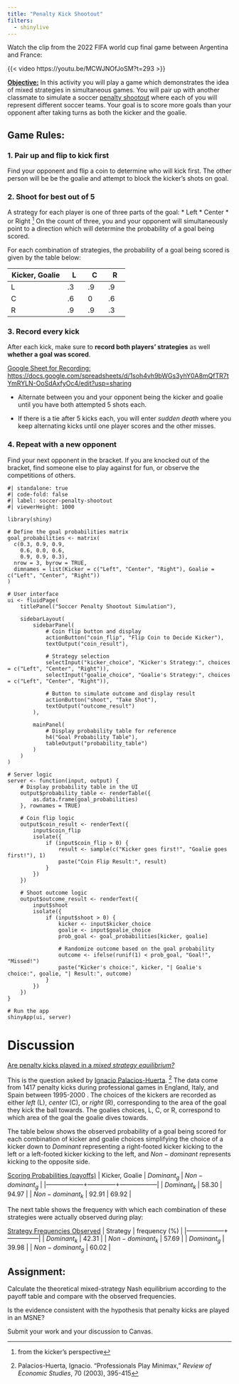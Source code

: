 ```yaml
---
title: "Penalty Kick Shootout"
filters:
  - shinylive
---
```


Watch the clip from the 2022 FIFA world cup final game between Argentina and France:

{{< video https://youtu.be/MCWJNOfJoSM?t=293 >}}

**<u>Objective:</u>**
In this activity you will play a game which demonstrates the idea of mixed strategies in simultaneous games.
You will pair up with another classmate to simulate a soccer [penalty shootout](https://en.wikipedia.org/wiki/Penalty_shoot-out_(association_football))
where each of you will represent different soccer teams.
Your goal is to score more goals than your opponent after taking turns as both the kicker and the goalie.

## Game Rules:

### 1. Pair up and flip to kick first

  Find your opponent and flip a coin to determine who will kick first.
  The other person will be be the goalie and attempt to block the kicker's shots on goal.

### 2. Shoot for best out of 5

A strategy for each player is one of three parts of the goal: 
  * Left
  * Center
  * or Right ^[from the kicker's perspective]
On the count of three, you and your opponent will simultaneously point to a direction which will determine the probability of a goal being scored.

For each combination of strategies, the probability of a goal being scored is given by the table below:

| [Kicker]{.red}, [Goalie]{.blue} | [L]{.blue} | [C]{.blue} | [R]{.blue} |
|---------------------------------+------------+------------+------------|
| [L]{.red}                       | .3         | .9         | .9         |
| [C]{.red}                       | .6         | 0          | .6         |
| [R]{.red}                       | .9         | .9         | .3         |

### 3. Record every kick

After each kick, make sure to **record both players' strategies** as well **whether a goal was scored**.

<u>Google Sheet for Recording:</u>
<https://docs.google.com/spreadsheets/d/1soh4vh9bWGs3yhY0A8mQfTR7tYmRYLN-OoSdAxfyOc4/edit?usp=sharing>

  * Alternate between you and your opponent being the kicker and goalie until you have both attempted 5 shots each.

  * If there is a tie after 5 kicks each, 
  you will enter *sudden death* where you keep alternating kicks until one player scores and the other misses.

### 4. Repeat with a new opponent

Find your next opponent in the bracket.
If you are knocked out of the bracket, find someone else to play against for fun, 
or observe the competitions of others.

```shinylive-r
#| standalone: true
#| code-fold: false
#| label: soccer-penalty-shootout
#| viewerHeight: 1000

library(shiny)

# Define the goal probabilities matrix
goal_probabilities <- matrix(
  c(0.3, 0.9, 0.9,
    0.6, 0.0, 0.6,
    0.9, 0.9, 0.3),
  nrow = 3, byrow = TRUE,
  dimnames = list(Kicker = c("Left", "Center", "Right"), Goalie = c("Left", "Center", "Right"))
)

# User interface
ui <- fluidPage(
    titlePanel("Soccer Penalty Shootout Simulation"),
    
    sidebarLayout(
        sidebarPanel(
            # Coin flip button and display
            actionButton("coin_flip", "Flip Coin to Decide Kicker"),
            textOutput("coin_result"),
            
            # Strategy selection
            selectInput("kicker_choice", "Kicker's Strategy:", choices = c("Left", "Center", "Right")),
            selectInput("goalie_choice", "Goalie's Strategy:", choices = c("Left", "Center", "Right")),
            
            # Button to simulate outcome and display result
            actionButton("shoot", "Take Shot"),
            textOutput("outcome_result")
        ),
        
        mainPanel(
            # Display probability table for reference
            h4("Goal Probability Table"),
            tableOutput("probability_table")
        )
    )
)

# Server logic
server <- function(input, output) {
    # Display probability table in the UI
    output$probability_table <- renderTable({
        as.data.frame(goal_probabilities)
    }, rownames = TRUE)
    
    # Coin flip logic
    output$coin_result <- renderText({
        input$coin_flip
        isolate({
            if (input$coin_flip > 0) {
                result <- sample(c("Kicker goes first!", "Goalie goes first!"), 1)
                paste("Coin Flip Result:", result)
            }
        })
    })
    
    # Shoot outcome logic
    output$outcome_result <- renderText({
        input$shoot
        isolate({
            if (input$shoot > 0) {
                kicker <- input$kicker_choice
                goalie <- input$goalie_choice
                prob_goal <- goal_probabilities[kicker, goalie]
                
                # Randomize outcome based on the goal probability
                outcome <- ifelse(runif(1) < prob_goal, "Goal!", "Missed!")
                paste("Kicker's choice:", kicker, "| Goalie's choice:", goalie, "| Result:", outcome)
            }
        })
    })
}

# Run the app
shinyApp(ui, server)
```

# Discussion

<u>Are penalty kicks played in a *mixed strategy equilibrium?*</u>

This is the question asked by [Ignacio Palacios-Huerta](http://www.palacios-huerta.com/docs/professionals.pdf).
^[Palacios-Huerta, Ignacio. "Professionals Play Minimax," *Review of Economic Studies*, 70 (2003), 395-415]
The data come from 1417 penalty kicks during professional games in England, Italy, and Spain between 1995-2000 .
The choices of the kickers are recorded as either *left* (L), *center* (C), or *right* (R), corresponding to the area of the goal they kick the ball towards.
The goalies choices, L, C, or R, correspond to which area of the goal the goalie dives towards. 

The table below shows the observed probability of a goal being scored for each combination of kicker and goalie choices
simplifying the choice of a kicker down to $Dominant$ representing a right-footed kicker kicking to the left or a left-footed kicker kicking to the left,
and $Non-dominant$ represents kicking to the opposite side.

<u>Scoring Probabilities (payoffs)</u>
| Kicker, Goalie   | $Dominant_g$ | $Non-dominant_g$ |
|------------------+--------------+------------------|
| $Dominant_k$     | 58.30        | 94.97            |
| $Non-dominant_k$ | 92.91        | 69.92            |

The next table shows the frequency with which each combination of these strategies were actually observed during play:

<u>Strategy Frequencies Observed</u>
| Strategy         | frequency (%) |
|------------------+---------------|
| $Dominant_k$     | 42.31         |
| $Non-dominant_k$ | 57.69         |
| $Dominant_g$     | 39.98         |
| $Non-dominant_g$ | 60.02         |

## Assignment:

Calculate the theoretical mixed-strategy Nash equilibrium according to the payoff table
and compare with the observed frequencies.

Is the evidence consistent with the hypothesis that penalty kicks are played in an MSNE?

Submit your work and your discussion to Canvas.
